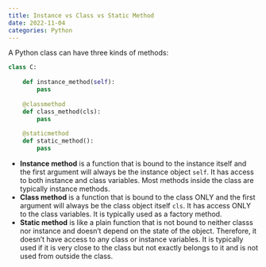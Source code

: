 ```yaml
---
title: Instance vs Class vs Static Method
date: 2022-11-04
categories: Python
---
```

A Python class can have three kinds of methods:

```python
class C:
    
    def instance_method(self):
        pass
    
    @classmethod
    def class_method(cls):
        pass
    
    @staticmethod
    def static_method():
        pass
```
- **Instance method** is a function that is bound to the instance itself and
  the first argument will always be the instance object `self`. It has access
  to both instance and class variables. Most methods inside the class are
  typically instance methods.
- **Class method** is a function that is bound to the class ONLY and the first
  argument will always be the class object itself `cls`. It has access ONLY to
  the class variables. It is typically used as a factory method.
- **Static method** is like a plain function that is not bound to neither
  classs nor instance and doesn't depend on the state of the object. Therefore,
  it doesn't have access to any class or instance variables. It is typically 
  used if it is very close to the class but not exactly belongs to it and is 
  not used from outside the class.

